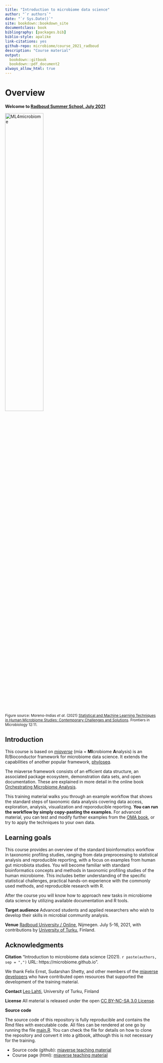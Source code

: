 ```yaml
--- 
title: "Introduction to microbiome data science"
author: "`r authors`"
date: "`r Sys.Date()`"
site: bookdown::bookdown_site
documentclass: book
bibliography: [packages.bib]
biblio-style: apalike
link-citations: yes
github-repo: microbiome/course_2021_radboud
description: "Course material"
output:
  bookdown::gitbook
  bookdown::pdf_document2
always_allow_html: true  
---
```


# Overview 

**Welcome to [Radboud Summer School, July 2021](https://www.ru.nl/radboudsummerschool/courses/2021/brain-bacteria-behaviour/)**

<img src="https://user-images.githubusercontent.com/60338854/121848694-1072a480-ccf3-11eb-9af2-7fdefd8d1794.png" alt="ML4microbiome" width="50%"/>

<p style="font-size:12px">Figure source: Moreno-Indias _et al_. (2021) [Statistical and Machine Learning Techniques in Human Microbiome Studies: Contemporary Challenges and Solutions](https://doi.org/10.3389/fmicb.2021.635781). Frontiers in Microbiology 12:11.</p>



## Introduction

This course is based on [_miaverse_](https://microbiome.github.io) (mia = **MI**crobiome **A**nalysis) is an
R/Bioconductor framework for microbiome data science. It extends the capabilities of another popular framework,
[phyloseq](https://joey711.github.io/phyloseq/).

The miaverse framework consists of an efficient data structure, an
associated package ecosystem, demonstration data sets, and open
documentation. These are explained in more detail in the online book
[Orchestrating Microbiome Analysis](https://microbiome.github.io/OMA).

This training material walks you through an example workflow that
shows the standard steps of taxonomic data analysis covering data
access, exploration, analysis, visualization and reporoducible
reporting. **You can run the workflow by simply copy-pasting the
examples.** For advanced material, you can test and modify further
examples from the [OMA book](https://microbiome.github.io/OMA), or try
to apply the techniques to your own data.




## Learning goals

This course provides an overview of the standard bioinformatics
workflow in taxonomic profiling studies, ranging from data
preprocessing to statistical analysis and reproducible reporting, with
a focus on examples from human gut microbiota studies. You
will become familiar with standard bioinformatics concepts and methods
in taxonomic profiling studies of the human microbiome. This includes
better understanding of the specific statistical challenges, practical
hands-on experience with the commonly used methods, and reproducible
research with R.

After the course you will know how to approach new tasks in microbiome
data science by utilizing available documentation and R tools.

**Target audience** Advanced students and applied researchers who wish
  to develop their skills in microbial community analysis.

**Venue** [Radboud University / Online](), Nijmegen. July 5-16, 2021,
  with contributions by [University of
  Turku](http://datascience.utu.fi), Finland.





## Acknowledgments

**Citation** "Introduction to microbiome data science (2021). 
`r paste(authors, sep = ",")` URL: https://microbiome.github.io".

We thank Felix Ernst, Sudarshan Shetty, and other members of the
[miaverse developers](https://microbiome.github.io) who have
contributed open resources that supported the development of the
training material.

**Contact** [Leo Lahti](http://datascience.utu.fi), University of Turku, Finland

**License** All material is released under the open [CC BY-NC-SA 3.0 License](LICENSE).

**Source code**

The source code of this repository is fully reproducible and contains
the Rmd files with executable code. All files can be rendered at one
go by running the file [main.R](main.R). You can check the file for
details on how to clone the repository and convert it into a gitbook,
although this is not necessary for the training.

- Source code (github): [miaverse teaching material](https://github.com/microbiome/course_2021_radboud)
- Course page (html): [miaverse teaching material](https://microbiome.github.io/course_2021_radboud/)


